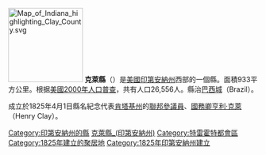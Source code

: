 {{noteTA
|G1=US
}}

{{Otheruses|克萊縣|subject=美國伊利諾伊州的一個縣|other=同名的縣}}
[[File:Map_of_Indiana_highlighting_Clay_County.svg|150px]]
'''克萊縣'''（{{lang-en|Clay County}}）是[[美國|美國]][[印第安納州|印第安納州]]西部的一個縣。面積933平方公里。根据[[美國2000年人口普查|美國2000年人口普查]]，共有人口26,556人。縣治[[巴西城|巴西城]]（Brazil）。

成立於1825年4月1日縣名紀念代表[[肯塔基州|肯塔基州]]的[[美國參議院|聯邦參議員]]、[[美國國務卿|國務卿]][[亨利·克萊|亨利·克萊]]（Henry Clay）。

{{印第安納州}}
{{克萊縣 (印地安納州)}}
{{Authority control}}

{{DEFAULTSORT:Clay County}}
[[Category:印第安納州的縣|Category:印第安納州的縣]]
[[Category:克萊縣_(印第安納州)|]]
[[Category:特雷霍特都會區|Category:特雷霍特都會區]]
[[Category:1825年建立的聚居地|Category:1825年建立的聚居地]]
[[Category:1825年印第安納州建立|Category:1825年印第安納州建立]]

{{Indiana-geo-stub}}